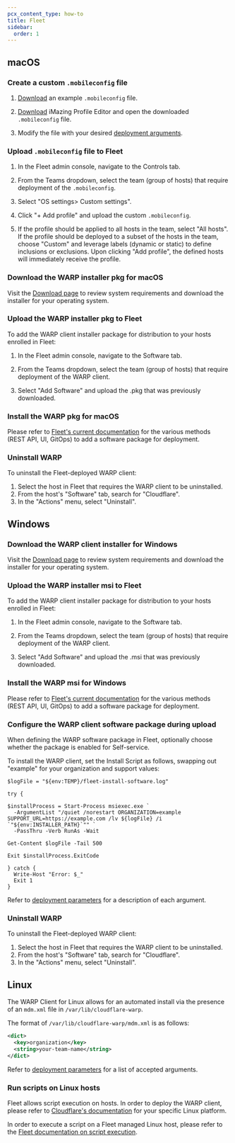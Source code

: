 ```yaml
---
pcx_content_type: how-to
title: Fleet
sidebar:
  order: 1
---
```

## macOS


### Create a custom `.mobileconfig` file

1. [Download](/cloudflare-one/static/mdm/CloudflareWARP.mobileconfig) an example `.mobileconfig` file.

2. [Download](https://imazing.com/profile-editor/download) iMazing Profile Editor and open the downloaded `.mobileconfig` file.

3. Modify the file with your desired [deployment arguments](/cloudflare-one/connections/connect-devices/warp/deployment/mdm-deployment/parameters/).


### Upload `.mobileconfig` file to Fleet

1. In the Fleet admin console, navigate to the Controls tab.

2. From the Teams dropdown, select the team (group of hosts) that require deployment of the `.mobileconfig`.

3. Select "OS settings> Custom settings".

4. Click "+ Add profile" and upload the custom `.mobileconfig`.

5. If the profile should be applied to all hosts in the team, select "All hosts". If the profile should be deployed to a subset of the hosts in the team, choose "Custom" and leverage labels (dynamic or static) to define inclusions or exclusions. Upon clicking "Add profile", the defined hosts will immediately receive the profile.  


### Download the WARP installer pkg for macOS

Visit the [Download page](/cloudflare-one/connections/connect-devices/warp/download-warp/#macos) to review system requirements and download the installer for your operating system.


### Upload the WARP installer pkg to Fleet

To add the WARP client installer package for distribution to your hosts enrolled in Fleet:

1. In the Fleet admin console, navigate to the Software tab.

2. From the Teams dropdown, select the team (group of hosts) that require deployment of the WARP client.

3. Select "Add Software" and upload the .pkg that was previously downloaded.


### Install the WARP pkg for macOS

Please refer to [Fleet's current documentation](https://fleetdm.com/guides/deploy-software-packages) for the various methods (REST API, UI, GitOps) to add a software package for deployment.


### Uninstall WARP

To uninstall the Fleet-deployed WARP client:

1. Select the host in Fleet that requires the WARP client to be uninstalled. 
2. From the host's "Software" tab, search for "Cloudflare".
3. In the "Actions" menu, select "Uninstall". 


## Windows


### Download the WARP client installer for Windows

Visit the [Download page](/cloudflare-one/connections/connect-devices/warp/download-warp/#windows) to review system requirements and download the installer for your operating system.


### Upload the WARP installer msi to Fleet

To add the WARP client installer package for distribution to your hosts enrolled in Fleet:

1. In the Fleet admin console, navigate to the Software tab.

2. From the Teams dropdown, select the team (group of hosts) that require deployment of the WARP client.

3. Select "Add Software" and upload the .msi that was previously downloaded.


### Install the WARP msi for Windows

Please refer to [Fleet's current documentation](https://fleetdm.com/guides/deploy-software-packages) for the various methods (REST API, UI, GitOps) to add a software package for deployment.


### Configure the WARP client software package during upload

When defining the WARP software package in Fleet, optionally choose whether the package is enabled for Self-service.

To install the WARP client, set the Install Script as follows, swapping out "example" for your organization and support values:

```
$logFile = "${env:TEMP}/fleet-install-software.log"

try {

$installProcess = Start-Process msiexec.exe `
  -ArgumentList "/quiet /norestart ORGANIZATION=example SUPPORT_URL=https://example.com /lv ${logFile} /i `"${env:INSTALLER_PATH}`"" `
  -PassThru -Verb RunAs -Wait

Get-Content $logFile -Tail 500

Exit $installProcess.ExitCode

} catch {
  Write-Host "Error: $_"
  Exit 1
}
```

Refer to [deployment parameters](/cloudflare-one/connections/connect-devices/warp/deployment/mdm-deployment/parameters/) for a description of each argument.


### Uninstall WARP

To uninstall the Fleet-deployed WARP client:

1. Select the host in Fleet that requires the WARP client to be uninstalled. 
2. From the host's "Software" tab, search for "Cloudflare".
3. In the "Actions" menu, select "Uninstall". 


## Linux

The WARP Client for Linux allows for an automated install via the presence of an `mdm.xml` file in `/var/lib/cloudflare-warp`.

The format of `/var/lib/cloudflare-warp/mdm.xml` is as follows:

```xml
<dict>
  <key>organization</key>
  <string>your-team-name</string>
</dict>
```

Refer to [deployment parameters](/cloudflare-one/connections/connect-devices/warp/deployment/mdm-deployment/parameters/) for a list of accepted arguments.

### Run scripts on Linux hosts

Fleet allows script execution on hosts. In order to deploy the WARP client, please refer to [Cloudflare's documentation](https://pkg.cloudflareclient.com/) for your specific Linux platform. 

In order to execute a script on a Fleet managed Linux host, please refer to the [Fleet documentation on script execution](https://fleetdm.com/guides/scripts).

